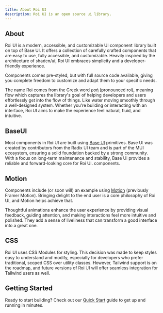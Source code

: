 ```yaml
---
title: About Roi UI
description: Roi UI is an open source ui library.
---
```


## About

Roi UI is a modern, accessible, and customizable UI component library built on top of Base UI. It offers a collection of carefully crafted components that are easy to use, fully accessible, and customizable. Heavily inspired by the architecture of shadcn/ui, Roi UI embraces simplicity and a developer-friendly experience.

Components comes pre-styled, but with full source code available, giving you complete freedom to customize and adapt them to your specific needs.

The name Roi comes from the Greek word ροή (pronounced roí), meaning flow which captures the library's goal of helping developers and users effortlessly get into the flow of things. Like water moving smoothly through a well-designed system. Whether you're building or interacting with an interface, Roi UI aims to make the experience feel natural, fluid, and intuitive.

## BaseUI

Most components in Roi UI are built using [Base UI](https://base-ui.com/) primitives. Base UI was created by contributors from the Radix UI team and is part of the MUI ecosystem, ensuring a solid foundation backed by a strong community. With a focus on long-term maintenance and stability, Base UI provides a reliable and forward-looking core for Roi UI. components.

## Motion

Components include (or soon will) an example using [Motion](https://motion.dev/) (previously Framer Motion). Bringing delight to the end user is a core philosophy of Roi UI, and Motion helps achieve that.

Thoughtful animations enhance the user experience by providing visual feedback, guiding attention, and making interactions feel more intuitive and polished. They add a sense of liveliness that can transform a good interface into a great one.

## CSS

Roi UI uses CSS Modules for styling. This decision was made to keep styles easy to understand and modify, especially for developers who prefer traditional, scoped CSS over utility classes. However, Tailwind support is on the roadmap, and future versions of Roi UI will offer seamless integration for Tailwind users as well.

## Getting Started

Ready to start building? Check out our [Quick Start](/docs/start) guide to get up and running in minutes.
